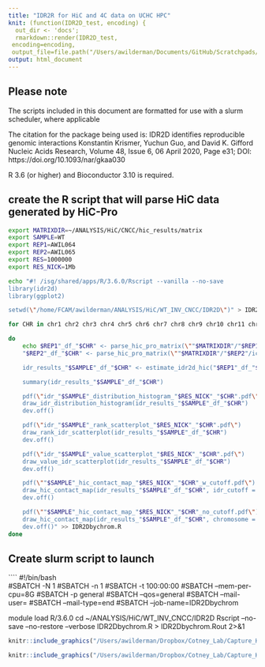 ```yaml
---
title: "IDR2R for HiC and 4C data on UCHC HPC"
knit: (function(IDR2D_test, encoding) {
  out_dir <- 'docs';
  rmarkdown::render(IDR2D_test,
 encoding=encoding,
 output_file=file.path("/Users/awilderman/Documents/GitHub/Scratchpads/HiC-/", out_dir, 'index.html'))})
output: html_document
---
```


## Please note

The scripts included in this document are formatted for use with a slurm scheduler, where applicable

The citation for the package being used is:
IDR2D identifies reproducible genomic interactions
Konstantin Krismer, Yuchun Guo, and David K. Gifford
Nucleic Acids Research, Volume 48, Issue 6, 06 April 2020, Page e31; DOI: https://doi.org/10.1093/nar/gkaa030

R 3.6 (or higher) and Bioconductor 3.10 is required.

## create the R script that will parse HiC data generated by HiC-Pro

```bash
export MATRIXDIR=~/ANALYSIS/HiC/CNCC/hic_results/matrix
export SAMPLE=WT
export REP1=AWIL064
export REP2=AWIL065
export RES=1000000
export RES_NICK=1Mb

echo "#! /isg/shared/apps/R/3.6.0/Rscript --vanilla --no-save
library(idr2d)
library(ggplot2)

setwd(\"/home/FCAM/awilderman/ANALYSIS/HiC/WT_INV_CNCC/IDR2D\")" > IDR2Dbychrom.R

for CHR in chr1 chr2 chr3 chr4 chr5 chr6 chr7 chr8 chr9 chr10 chr11 chr12 chr13 chr14 chr15 chr16 chr17 chr18 chr19 chr20 chr21 chr22 chrX

do 
	echo $REP1"_df_"$CHR" <- parse_hic_pro_matrix(\""$MATRIXDIR"/"$REP1"/iced/"$RES"/"$REP1"_"$RES"_iced.matrix\", \""$MATRIXDIR"/"$REP1"/raw/"$RES"/"$REP1"_"$RES"_abs.bed\", chromosome = \""$CHR"\") 
	"$REP2"_df_"$CHR" <- parse_hic_pro_matrix(\""$MATRIXDIR"/"$REP2"/iced/"$RES"/"$REP2"_"$RES"_iced.matrix\", \""$MATRIXDIR"/"$REP2"/raw/"$RES"/"$REP2"_"$RES"_abs.bed\", chromosome = \""$CHR"\")

	idr_results_"$SAMPLE"_df_"$CHR" <- estimate_idr2d_hic("$REP1"_df_"$CHR", "$REP2"_df_"$CHR", max_factor = 1.5, jitter_factor = 1e-04, mu = 0.1, sigma = 1, rho = 0.2, p = 0.5, eps = 0.001, max_iteration = 30, local_idr = TRUE)

	summary(idr_results_"$SAMPLE"_df_"$CHR")

	pdf(\"idr_"$SAMPLE"_distribution_histogram_"$RES_NICK"_"$CHR".pdf\")
	draw_idr_distribution_histogram(idr_results_"$SAMPLE"_df_"$CHR")
	dev.off()

	pdf(\"idr_"$SAMPLE"_rank_scatterplot_"$RES_NICK"_"$CHR".pdf\")
	draw_rank_idr_scatterplot(idr_results_"$SAMPLE"_df_"$CHR")
	dev.off()

	pdf(\"idr_"$SAMPLE"_value_scatterplot_"$RES_NICK"_"$CHR".pdf\")
	draw_value_idr_scatterplot(idr_results_"$SAMPLE"_df_"$CHR")
	dev.off()

	pdf(\""$SAMPLE"_hic_contact_map_"$RES_NICK"_"$CHR"_w_cutoff.pdf\")
	draw_hic_contact_map(idr_results_"$SAMPLE"_df_"$CHR", idr_cutoff = 0.05, chromosome = \""$CHR"\")
	dev.off()

	pdf(\""$SAMPLE"_hic_contact_map_"$RES_NICK"_"$CHR"_no_cutoff.pdf\")
	draw_hic_contact_map(idr_results_"$SAMPLE"_df_"$CHR", chromosome = \""$CHR"\")
	dev.off()" >> IDR2Dbychrom.R
done

```
## Create slurm script to launch

````
#!/bin/bash  
#SBATCH -N 1 
#SBATCH -n 1 
#SBATCH -t 100:00:00 
#SBATCH --mem-per-cpu=8G 
#SBATCH -p general 
#SBATCH	--qos=general 
#SBATCH --mail-user= 
#SBATCH --mail-type=end 
#SBATCH --job-name=IDR2Dbychrom 

module load R/3.6.0 
cd ~/ANALYSIS/HiC/WT_INV_CNCC/IDR2D 
Rscript --no-save --no-restore --verbose IDR2Dbychrom.R > IDR2Dbychrom.Rout 2>&1

```r
knitr::include_graphics("/Users/awilderman/Dropbox/Cotney_Lab/Capture_Hi-C/HiC/2020-02-01_NoLimits_CNCC_H9/03_2020_two_runs_HiC/IDR2D_pdfs/idr_WT_distribution_histogram_1Mb_chr22.pdf")
```

```r
knitr::include_graphics("/Users/awilderman/Dropbox/Cotney_Lab/Capture_Hi-C/HiC/2020-02-01_NoLimits_CNCC_H9/03_2020_two_runs_HiC/IDR2D_pdfs/idr_WT_rank_scatterplot_1Mb_chr22.pdf")
```

